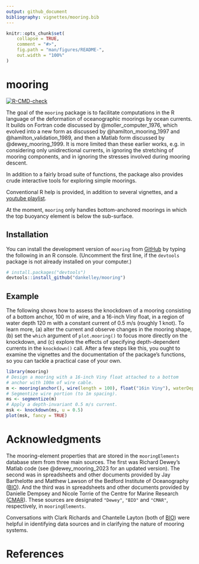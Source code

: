 ```yaml
---
output: github_document
bibliography: vignettes/mooring.bib
---
```


<!-- README.md is generated from README.Rmd, so please edit the latter. -->

```r
knitr::opts_chunk$set(
    collapse = TRUE,
    comment = "#>",
    fig.path = "man/figures/README-",
    out.width = "100%"
)
```

# mooring

<!-- badges: start -->
[![R-CMD-check](https://github.com/dankelley/mooring/actions/workflows/R-CMD-check.yaml/badge.svg)](https://github.com/dankelley/mooring/actions/workflows/R-CMD-check.yaml)

<!-- badges: end -->



The goal of the `mooring` package is to facilitate computations in the
R language of the deformation of oceanographic moorings by ocean
currents. It builds on Fortran code discussed by
@moller_computer_1976, which evolved into a new form as discussed by
@hamilton_mooring_1997 and @hamilton_validation_1989, and then a
Matlab form discussed by @dewey_mooring_1999. It is more limited than
these earlier works, e.g. in considering only unidirectional currents,
in ignoring the stretching of mooring components, and in ignoring the
stresses involved during mooring descent.

In addition to a fairly broad suite of functions, the package also provides
crude interactive tools for exploring simple moorings.

Conventional R help is provided, in addition to several vignettes, and a
[youtube playlist](https://www.youtube.com/playlist?list=PLgOXS4jiqJftEEw-jS_V4edXWpaojcw-J&si=xkM2cH3u_e1gdsWU).

At the moment, `mooring` only handles bottom-anchored moorings in which the top
buoyancy element is below the sub-surface.

## Installation

You can install the development version of `mooring` from
[GitHub](https://github.com/) by typing the following in an R console.
(Uncomment the first line, if the `devtools` package is not already installed
on your computer.)

``` r
# install.packages("devtools")
devtools::install_github("dankelley/mooring")
```
## Example

The following shows how to assess the knockdown of a mooring
consisting of a bottom anchor, 100 m of wire, and a 16-inch Viny
float, in a region of water depth 120 m with a constant current of 0.5
m/s (roughly 1 knot).  To learn more, (a) alter the current and
observe changes in the mooring shape, (b) set the `which` argument of
`plot.mooring()` to focus more directly on the knockdown, and (c)
explore the effects of specifying depth-dependent currents in the
`knockdown()` call. After a few steps like this, you ought to examine
the vignettes and the documentation of the package's functions, so you
can tackle a practical case of your own.

```r
library(mooring)
# Design a mooring with a 16-inch Viny float attached to a bottom
# anchor with 100m of wire cable.
m <- mooring(anchor(), wire(length = 100), float("16in Viny"), waterDepth = 120)
# Segmentize wire portion (to 1m spacing).
ms <- segmentize(m)
# Apply a depth-invariant 0.5 m/s current.
msk <- knockdown(ms, u = 0.5)
plot(msk, fancy = TRUE)
```

# Acknowledgments

The mooring-element properties that are stored in the
`mooringElements` database stem from three main sources. The first was
Richard Dewey's Matlab code (see @dewey_mooring_2023 for an updated
version). The second was in spreadsheets and other documents provided
by Jay Barthelotte and Matthew Lawson of the Bedford Institute of
Oceanography ([BIO](https://www.bio.gc.ca/index-en.php)). And the
third was in spreadsheets and other documents provided by Danielle
Dempsey and Nicole Torrie of the Centre for Marine Research
([CMAR](https://cmar.ca)). These sources are designated `"Dewey"`,
`"BIO"` and `"CMAR"`, respectively, in `mooringElements`.

Conversations with Clark Richards and Chantelle Layton (both of
[BIO](https://www.bio.gc.ca/index-en.php)) were helpful in identifying data
sources and in clarifying the nature of mooring systems.


# References
